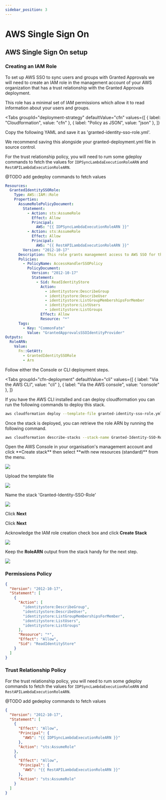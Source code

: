 ```yaml
---
sidebar_position: 3
---
```



# AWS Single Sign On

## AWS Single Sign On setup

### Creating an IAM Role

To set up AWS SSO to sync users and groups with Granted Approvals we will need to create an IAM role in the management account of your AWS organization that has a trust relationship with the Granted Approvals deployment.

This role has a minimal set of IAM permissions which allow it to read information about your users and groups.

<Tabs
  groupId="deployment-strategy"
  defaultValue="cfn"
  values={[
	  { label: "Cloudformation", value: "cfn" },
	  { label: "Policy as JSON", value: "json" },
	  ]}
>
<TabItem value="cfn">

Copy the following YAML and save it as 'granted-identity-sso-role.yml'.

We recommend saving this alongside your granted-deployment.yml file in source control.

For the trust relationship policy, you will need to rum some gdeploy commands to fetch the values for `IDPSyncLambdaExecutionRoleARN` and `RestAPILambdaExecutionRoleARN`.

@TODO add gedeploy commands to fetch values

```yaml
Resources:
  GrantedIdentitySSORole:
    Type: AWS::IAM::Role
    Properties:
      AssumeRolePolicyDocument:
        Statement:
          - Action: sts:AssumeRole
            Effect: Allow
            Principal:
              AWS: "{{ IDPSyncLambdaExecutionRoleARN }}"
          - Action: sts:AssumeRole
            Effect: Allow
            Principal:
              AWS: "{{ RestAPILambdaExecutionRoleARN }}"
        Version: "2012-10-17"
      Description: This role grants management access to AWS SSO for the Granted Access Handler.
      Policies:
        - PolicyName: AccessHandlerSSOPolicy
          PolicyDocument:
            Version: "2012-10-17"
            Statement:
              - Sid: ReadIdentityStore
                Action:
                  - identitystore:DescribeGroup
                  - identitystore:DescribeUser
                  - identitystore:ListGroupMembershipsForMember
                  - identitystore:ListUsers
                  - identitystore:ListGroups
                Effect: Allow
                Resource: "*"
      Tags:
        - Key: "CommonFate"
          Value: "GrantedApprovalsSSOIdentityProvider"
Outputs:
  RoleARN:
    Value:
      Fn::GetAtt:
        - GrantedIdentitySSORole
        - Arn
```

Follow either the Console or CLI deployment steps.

<Tabs
groupId="cfn-deployment"
defaultValue="cli"
values={[
  { label: "Via the AWS CLI", value: "cli" },
{ label: "Via the AWS console", value: "console" },
]}
>

<TabItem value="cli">
If you have the AWS CLI installed and can deploy cloudformation you can run the following commands to deploy this stack.

```bash
aws cloudformation deploy --template-file granted-identity-sso-role.yml --stack-name Granted-Identity-SSO-Role --capabilities CAPABILITY_IAM
```

Once the stack is deployed, you can retrieve the role ARN by running the following command.

```bash
aws cloudformation describe-stacks --stack-name Granted-Identity-SSO-Role --query "Stacks[0].Outputs[0].OutputValue"
```

</TabItem>
<TabItem value="console">
Open the AWS Console in your organisation's management account and click **Create stack** then select **with new resources (standard)** from the menu.

![](https://static.commonfate.io/providers/aws/sso/create-stack.png)

Upload the template file

![](https://static.commonfate.io/providers/aws/sso/create-stack-with-template.png)

Name the stack 'Granted-Identity-SSO-Role'

![](https://static.commonfate.io/providers/aws/sso/specify-stack-details.png)

Click **Next**

Click **Next**

Acknowledge the IAM role creation check box and click **Create Stack**

![](https://static.commonfate.io/providers/aws/sso/accept-iam-prompt.png)

Keep the **RoleARN** output from the stack handy for the next step.

![](https://static.commonfate.io/providers/aws/sso/role-output.png)

</TabItem>

</Tabs>

</TabItem>
<TabItem value="json">

### Permissions Policy

```json
{
  "Version": "2012-10-17",
  "Statement": [
    {
      "Action": [
        "identitystore:DescribeGroup",
        "identitystore:DescribeUser",
        "identitystore:ListGroupMembershipsForMember",
        "identitystore:ListUsers",
        "identitystore:ListGroups"
      ],
      "Resource": "*",
      "Effect": "Allow",
      "Sid": "ReadIdentityStore"
    }
  ]
}
```

### Trust Relationship Policy

For the trust relationship policy, you will need to rum some gdeploy commands to fetch the values for `IDPSyncLambdaExecutionRoleARN` and `RestAPILambdaExecutionRoleARN`.

@TODO add gedeploy commands to fetch values

```json
{
  "Version": "2012-10-17",
  "Statement": [
    {
      "Effect": "Allow",
      "Principal": {
        "AWS": "{{ IDPSyncLambdaExecutionRoleARN }}"
      },
      "Action": "sts:AssumeRole"
    },
    {
      "Effect": "Allow",
      "Principal": {
        "AWS": "{{ RestAPILambdaExecutionRoleARN }}"
      },
      "Action": "sts:AssumeRole"
    }
  ]
}
```

</TabItem>
</Tabs>
